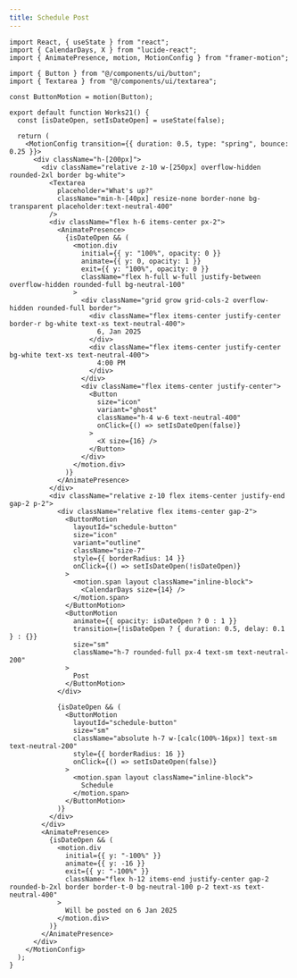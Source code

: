 ```yaml
---
title: Schedule Post
---
```


<ComponentPreview name="works-21" className="bg-white" />

<CodePreview>

```tsx
import React, { useState } from "react";
import { CalendarDays, X } from "lucide-react";
import { AnimatePresence, motion, MotionConfig } from "framer-motion";

import { Button } from "@/components/ui/button";
import { Textarea } from "@/components/ui/textarea";

const ButtonMotion = motion(Button);

export default function Works21() {
  const [isDateOpen, setIsDateOpen] = useState(false);

  return (
    <MotionConfig transition={{ duration: 0.5, type: "spring", bounce: 0.25 }}>
      <div className="h-[200px]">
        <div className="relative z-10 w-[250px] overflow-hidden rounded-2xl border bg-white">
          <Textarea
            placeholder="What's up?"
            className="min-h-[40px] resize-none border-none bg-transparent placeholder:text-neutral-400"
          />
          <div className="flex h-6 items-center px-2">
            <AnimatePresence>
              {isDateOpen && (
                <motion.div
                  initial={{ y: "100%", opacity: 0 }}
                  animate={{ y: 0, opacity: 1 }}
                  exit={{ y: "100%", opacity: 0 }}
                  className="flex h-full w-full justify-between overflow-hidden rounded-full bg-neutral-100"
                >
                  <div className="grid grow grid-cols-2 overflow-hidden rounded-full border">
                    <div className="flex items-center justify-center border-r bg-white text-xs text-neutral-400">
                      6, Jan 2025
                    </div>
                    <div className="flex items-center justify-center bg-white text-xs text-neutral-400">
                      4:00 PM
                    </div>
                  </div>
                  <div className="flex items-center justify-center">
                    <Button
                      size="icon"
                      variant="ghost"
                      className="h-4 w-6 text-neutral-400"
                      onClick={() => setIsDateOpen(false)}
                    >
                      <X size={16} />
                    </Button>
                  </div>
                </motion.div>
              )}
            </AnimatePresence>
          </div>
          <div className="relative z-10 flex items-center justify-end gap-2 p-2">
            <div className="relative flex items-center gap-2">
              <ButtonMotion
                layoutId="schedule-button"
                size="icon"
                variant="outline"
                className="size-7"
                style={{ borderRadius: 14 }}
                onClick={() => setIsDateOpen(!isDateOpen)}
              >
                <motion.span layout className="inline-block">
                  <CalendarDays size={14} />
                </motion.span>
              </ButtonMotion>
              <ButtonMotion
                animate={{ opacity: isDateOpen ? 0 : 1 }}
                transition={!isDateOpen ? { duration: 0.5, delay: 0.1 } : {}}
                size="sm"
                className="h-7 rounded-full px-4 text-sm text-neutral-200"
              >
                Post
              </ButtonMotion>
            </div>

            {isDateOpen && (
              <ButtonMotion
                layoutId="schedule-button"
                size="sm"
                className="absolute h-7 w-[calc(100%-16px)] text-sm text-neutral-200"
                style={{ borderRadius: 16 }}
                onClick={() => setIsDateOpen(false)}
              >
                <motion.span layout className="inline-block">
                  Schedule
                </motion.span>
              </ButtonMotion>
            )}
          </div>
        </div>
        <AnimatePresence>
          {isDateOpen && (
            <motion.div
              initial={{ y: "-100%" }}
              animate={{ y: -16 }}
              exit={{ y: "-100%" }}
              className="flex h-12 items-end justify-center gap-2 rounded-b-2xl border border-t-0 bg-neutral-100 p-2 text-xs text-neutral-400"
            >
              Will be posted on 6 Jan 2025
            </motion.div>
          )}
        </AnimatePresence>
      </div>
    </MotionConfig>
  );
}
```

</CodePreview>
